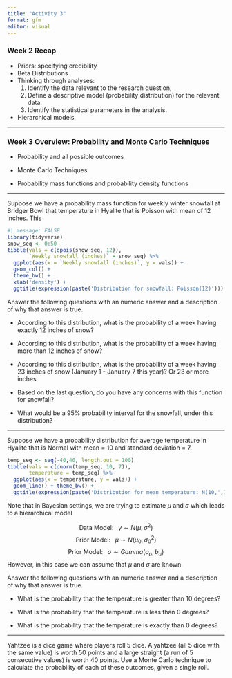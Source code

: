 ```yaml
---
title: "Activity 3"
format: gfm
editor: visual
---
```


### Week 2 Recap

-   Priors: specifying credibility
-   Beta Distributions
-   Thinking through analyses:
    1. Identify the data relevant to the research question, 
    2. Define a descriptive model (probability distribution) for the relevant data.
    3. Identify the statistical parameters in the analysis.
-   Hierarchical models

------------------------------------------------------------------------

### Week 3 Overview: Probability and Monte Carlo Techniques

-   Probability and all possible outcomes

-   Monte Carlo Techniques

-   Probability mass functions and probability density functions

------------------------------------------------------------------------

Suppose we have a probability mass function for weekly winter snowfall at Bridger Bowl that temperature in Hyalite that is Poisson with mean of 12 inches. This 

```r
#| message: FALSE
library(tidyverse)
snow_seq <- 0:50
tibble(vals = c(dpois(snow_seq, 12)),
       `Weekly snowfall (inches)` = snow_seq) %>%
  ggplot(aes(x = `Weekly snowfall (inches)`, y = vals)) +
  geom_col() + 
  theme_bw() +
  xlab('density') +
  ggtitle(expression(paste('Distribution for snowfall: Poisson(12)')))
```

Answer the following questions with an numeric answer and a description of why that answer is true.

- According to this distribution, what is the probability of a week having exactly 12 inches of snow? 


- According to this distribution, what is the probability of a week having more than 12 inches of snow? 


- According to this distribution, what is the probability of a week having 23 inches of snow (January 1 - January 7 this year)? Or 23 or more inches


- Based on the last question, do you have any concerns with this function for snowfall?


- What would be a 95% probability interval for the snowfall, under this distribution?


------------------------------------------------------------------------

Suppose we have a probability distribution for average temperature in Hyalite that is Normal with mean = 10 and standard deviation = 7.

```r
temp_seq <- seq(-40,40, length.out = 100)
tibble(vals = c(dnorm(temp_seq, 10, 7)),
       temperature = temp_seq) %>%
  ggplot(aes(x = temperature, y = vals)) +
  geom_line() + theme_bw() +
  ggtitle(expression(paste('Distribution for mean temperature: N(10,',7^2,')')))
```

Note that in Bayesian settings, we are trying to estimate $\mu$ and $\sigma$ which leads to a hierarchical model

$$\text{Data Model:     } \; \; y \sim N(\mu, \sigma^2)$$
$$\text{Prior Model:     } \; \; \mu \sim N(\mu_0, \sigma_0^2 )$$
$$\text{Prior Model:     } \; \; \sigma \sim Gamma(a_\sigma, b_\sigma)$$
However, in this case we can assume that $\mu$ and $\sigma$ are known.

Answer the following questions with an numeric answer and a description of why that answer is true.

- What is the probability that the temperature is greater than 10 degrees?

- What is the probability that the temperature is less than 0 degrees? 

- What is the probability that the temperature is exactly than 0 degrees? 


------------------------------------------------------------------------

Yahtzee is a dice game where players roll 5 dice. A yahtzee (all 5 dice with the same value) is worth 50 points and a large straight (a run of 5 consecutive values) is worth 40 points.  Use a Monte Carlo technique to calculate the probability of each of these outcomes, given a single roll.
